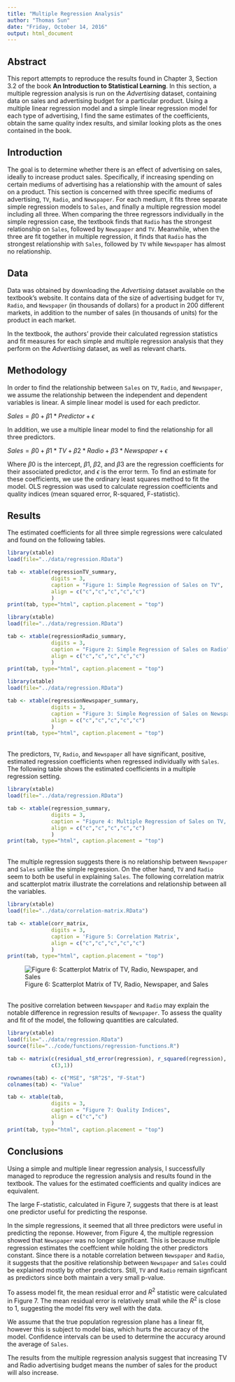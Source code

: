 ```yaml
---
title: "Multiple Regression Analysis"
author: "Thomas Sun"
date: "Friday, October 14, 2016"
output: html_document
---
```


## Abstract

This report attempts to reproduce the results found in Chapter 3, Section 3.2 of the book **An Introduction to Statistical Learning**. In this section, a multiple regression analysis is run on the *Advertising* dataset, containing data on sales and advertising budget for a particular product. Using a multiple linear regression model and a simple linear regression model for each type of advertising, I find the same estimates of the coefficients, obtain the same quality index results, and similar looking plots as the ones contained in the book.

## Introduction

The goal is to determine whether there is an effect of advertising on sales, ideally to increase product sales. Specifically, if increasing spending on certain mediums of advertising has a relationship with the amount of sales on a product. This section is concerned with three specific mediums of advertising, `TV`, `Radio`, and `Newspaper`. For each medium, it fits three separate simple regression models to `Sales`, and finally a multiple regression model including all three. When comparing the three regressors individually in the simple regression case, the textbook finds that `Radio` has the strongest relationship on `Sales`, followed by `Newspaper` and `TV`. Meanwhile, when the three are fit together in multiple regression, it finds that `Radio` has the strongest relationship with `Sales`, followed by `TV` while `Newspaper` has almost no relationship.

## Data

Data was obtained by downloading the *Advertising* dataset available on the textbook's website. It contains data of the size of advertising budget for `TV`, `Radio`, and `Newspaper` (in thousands of dollars) for a product in 200 different markets, in addition to the number of sales (in thousands of units) for the product in each market.

In the textbook, the authors' provide their calculated regression statistics and fit measures for each simple and multiple regression analysis that they perform on the *Advertising* dataset, as well as relevant charts.

## Methodology

In order to find the relationship between `Sales` on `TV`, `Radio`, and `Newspaper`, we assume the relationship between the independent and dependent variables is linear. A simple linear model is used for each predictor.

$Sales = \beta{0} + \beta{1}*Predictor + \epsilon$

In addition, we use a multiple linear model to find the relationship for all three predictors.

$Sales = \beta{0} + \beta{1}*TV + \beta{2}*Radio + \beta{3}*Newspaper + \epsilon$

Where $\beta{0}$ is the intercept, $\beta{1}$, $\beta{2}$, and $\beta{3}$ are the regression coefficients for their associated predictor, and $\epsilon$ is the error term. To find an estimate for these coefficients, we use the ordinary least squares method to fit the model. OLS regression was used to calculate regression coefficients and quality indices (mean squared error, R-squared, F-statistic).

## Results

The estimated coefficients for all three simple regressions were calculated and found on the following tables.

```r
library(xtable)
load(file="../data/regression.RData")

tab <- xtable(regressionTV_summary, 
              digits = 3, 
              caption = "Figure 1: Simple Regression of Sales on TV",
              align = c("c","c","c","c","c")
              )
print(tab, type="html", caption.placement = "top")

```

```r
library(xtable)
load(file="../data/regression.RData")

tab <- xtable(regressionRadio_summary, 
              digits = 3, 
              caption = "Figure 2: Simple Regression of Sales on Radio",
              align = c("c","c","c","c","c")
              )
print(tab, type="html", caption.placement = "top")

```

```r
library(xtable)
load(file="../data/regression.RData")

tab <- xtable(regressionNewspaper_summary, 
              digits = 3, 
              caption = "Figure 3: Simple Regression of Sales on Newspaper",
              align = c("c","c","c","c","c")
              )
print(tab, type="html", caption.placement = "top")

```

\
The predictors, `TV`, `Radio`, and `Newspaper` all have significant, positive, estimated regression coefficients when regressed individually with `Sales`. The following table shows the estimated coefficients in a multiple regression setting.

```r
library(xtable)
load(file="../data/regression.RData")

tab <- xtable(regression_summary, 
              digits = 3, 
              caption = "Figure 4: Multiple Regression of Sales on TV, Radio, and Newspaper",
              align = c("c","c","c","c","c")
              )
print(tab, type="html", caption.placement = "top")

```

\
The multiple regression suggests there is no relationship between `Newspaper` and `Sales` unlike the simple regression. On the other hand, `TV` and `Radio` seem to both be useful in explaining `Sales`. The following correlation matrix and scatterplot matrix illustrate the correlations and relationship between all the variables.


```r
library(xtable)
load(file="../data/correlation-matrix.RData")

tab <- xtable(corr_matrix,
              digits = 3,
              caption = 'Figure 5: Correlation Matrix',
              align = c("c","c","c","c","c")
              )
print(tab, type="html", caption.placement = "top")

```

![Figure 6: Scatterplot Matrix of TV, Radio, Newspaper, and Sales](../images/scatterplot-matrix.png)

\
The positive correlation between `Newspaper` and `Radio` may explain the notable difference in regression results of `Newspaper`. To assess the quality and fit of the model, the following quantities are calculated.

```r
library(xtable)
load(file="../data/regression.RData")
source(file="../code/functions/regression-functions.R")

tab <- matrix(c(residual_std_error(regression), r_squared(regression), f_statistic(regression)),
              c(3,1))

rownames(tab) <- c("MSE", "$R^2$", "F-Stat")
colnames(tab) <- "Value"

tab <- xtable(tab, 
              digits = 3,
              caption = "Figure 7: Quality Indices",
              align = c("c","c")
              )
print(tab, type="html", caption.placement = "top")

```


## Conclusions

Using a simple and multiple linear regression analysis, I successfully managed to reproduce the regression analysis and results found in the textbook. The values for the estimated coefficients and quality indices are equivalent.

The large F-statistic, calculated in Figure 7, suggests that there is at least one predictor useful for predicting the response.

In the simple regressions, it seemed that all three predictors were useful in predicting the reponse. However, from Figure 4, the multiple regression showed that `Newspaper` was no longer significant. This is because multiple regression estimates the coeffcient while holding the other predictors constant. Since there is a notable correlation between `Newspaper` and `Radio`, it suggests that the positive relationship between `Newspaper` and `Sales` could be explained mostly by other predictors. Still, `TV` and `Radio` remain signficant as predictors since both maintain a very small p-value. 

To assess model fit, the mean residual error and $R^2$ statistic were calculated in Figure 7. The mean residual error is relatively small while the $R^2$ is close to 1, suggesting the model fits very well with the data.

We assume that the true population regression plane has a linear fit, however this is subject to model bias, which hurts the accuracy of the model. Confidence intervals can be used to determine the accuracy around the average of `Sales`. 

The results from the multiple regression analysis suggest that increasing TV and Radio advertising budget means the number of sales for the product will also increase.

